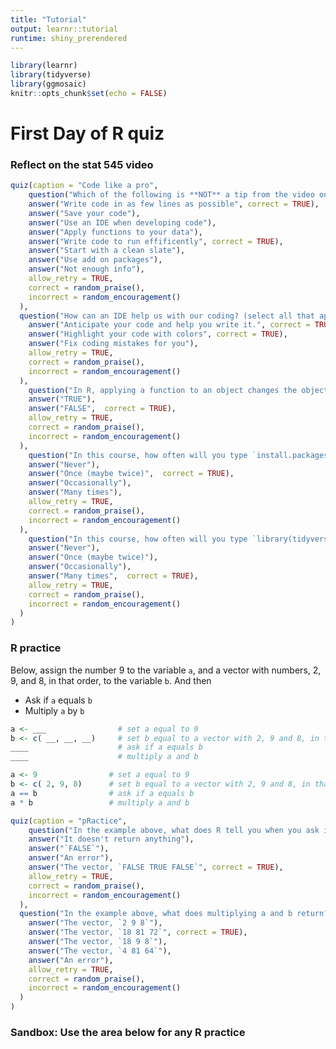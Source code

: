 ```yaml
---
title: "Tutorial"
output: learnr::tutorial
runtime: shiny_prerendered
---
```


```r
library(learnr)
library(tidyverse)
library(ggmosaic)
knitr::opts_chunk$set(echo = FALSE)
```

# First Day of R quiz

### Reflect on the stat 545 video

```r
quiz(caption = "Code like a pro",
    question("Which of the following is **NOT** a tip from the video on how to code like a pro? (select all that apply).",
    answer("Write code in as few lines as possible", correct = TRUE),
    answer("Save your code"),
    answer("Use an IDE when developing code"),
    answer("Apply functions to your data"),
    answer("Write code to run effificently", correct = TRUE),
    answer("Start with a clean slate"),
    answer("Use add on packages"),
    answer("Not enough info"),
    allow_retry = TRUE,
    correct = random_praise(),
    incorrect = random_encouragement()
  ),
  question("How can an IDE help us with our coding? (select all that apply).",
    answer("Anticipate your code and help you write it.", correct = TRUE),
    answer("Highlight your code with colors", correct = TRUE),
    answer("Fix coding mistakes for you"),
    allow_retry = TRUE,
    correct = random_praise(),
    incorrect = random_encouragement()
  ),
    question("In R, applying a function to an object changes the object.",
    answer("TRUE"),
    answer("FALSE",  correct = TRUE),
    allow_retry = TRUE,
    correct = random_praise(),
    incorrect = random_encouragement()
  ),
    question("In this course, how often will you type `install.packages('tidyverse')`?",
    answer("Never"),
    answer("Once (maybe twice)",  correct = TRUE),
    answer("Occasionally"),
    answer("Many times"),
    allow_retry = TRUE,
    correct = random_praise(),
    incorrect = random_encouragement()
  ),
    question("In this course, how often will you type `library(tidyverse)`?",
    answer("Never"),
    answer("Once (maybe twice)"),
    answer("Occasionally"),
    answer("Many times",  correct = TRUE),
    allow_retry = TRUE,
    correct = random_praise(),
    incorrect = random_encouragement()
  )
)
```

  

### R practice

Below, assign the number 9 to the variable `a`, and a vector with numbers, 2, 9, and 8, in that order, to the variable  `b`.     And then   

- Ask if `a` equals `b`        
- Multiply `a` by `b`   

```r
a <- ___                # set a equal to 9
b <- c( __, __, __)     # set b equal to a vector with 2, 9 and 8, in that order,
____                    # ask if a equals b 
____                    # multiply a and b
```

```r
a <- 9                # set a equal to 9
b <- c( 2, 9, 8)      # set b equal to a vector with 2, 9 and 8, in that order,
a == b                # ask if a equals b 
a * b                 # multiply a and b
```



```r
quiz(caption = "pRactice",
    question("In the example above, what does R tell you when you ask it if a equals b?",
    answer("It doesn't return anything"),
    answer("`FALSE`"),
    answer("An error"),
    answer("The vector, `FALSE TRUE FALSE`", correct = TRUE),
    allow_retry = TRUE,
    correct = random_praise(),
    incorrect = random_encouragement()
  ),
  question("In the example above, what does multiplying a and b return?",
    answer("The vector, `2 9 8`"),
    answer("The vector, `18 81 72`", correct = TRUE),
    answer("The vector, `18 9 8`"),
    answer("The vector, `4 81 64`"),
    answer("An error"),
    allow_retry = TRUE,
    correct = random_praise(),
    incorrect = random_encouragement()
  )
)
```


### Sandbox: Use the area below for any R practice


```r





```



